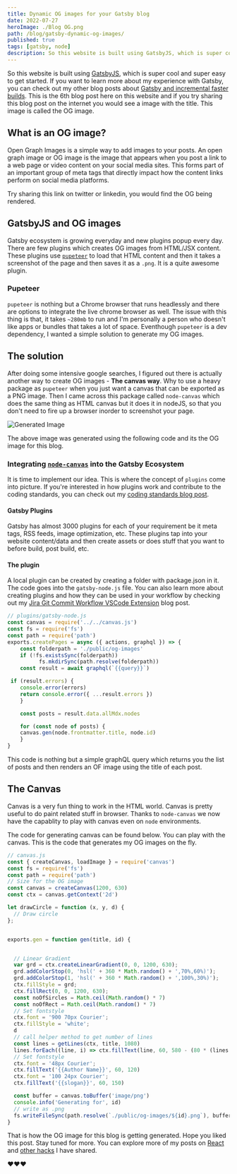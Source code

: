 ```yaml
---
title: Dynamic OG images for your Gatsby blog
date: 2022-07-27
heroImage: ./Blog OG.png
path: /blog/gatsby-dynamic-og-images/
published: true
tags: [gatsby, node]
description: So this website is built using GatsbyJS, which is super cool and super easy to get started. It took just one week for me to set this all up. This is the 6th blog post here on this website and if you try sharing this blog post on the internet you would see a image with the title. This image is called the OG image. Click to read more...
---
```


So this website is built using [GatsbyJS](https://www.gatsbyjs.com/), which is super cool and super easy to get started. If you want to learn more about my experience with Gatsby, you can check out my other blog posts about [Gatsby and incremental faster builds](https://samuellawrentz.com/blog/gatsby-incremental-faster-builds-github-actions/). This is the 6th blog post here on this website and if you try sharing this blog post on the internet you would see a image with the title. This image is called the OG image.

## What is an OG image?
Open Graph Images is a simple way to add images to your posts. An open graph image or OG image is the image that appears when you post a link to a web page or video content on your social media sites. This forms part of an important group of meta tags that directly impact how the content links perform on social media platforms. 

<Banner>Try sharing this link on twitter or linkedin, you would find the OG being rendered.</Banner>

## GatsbyJS and OG images
Gatsby ecosystem is growing everyday and new plugins popup every day. There are few plugins which creates OG images from HTML/JSX content. These plugins use [`pupeteer`](https://pptr.dev/) to load that HTML content and then it takes a screenshot of the page and then saves it as a `.png`. It is a quite awesome plugin. 

### Pupeteer
`pupeteer` is nothing but a Chrome browser that runs headlessly and there are options to integrate the live chrome browser as well. The issue with this thing is that, it takes `~280mb` to run and I'm personally a person who doesn't like apps or bundles that takes a lot of space. Eventhough `pupeteer` is a dev dependency, I wanted a simple solution to generate my OG images.

## The solution
After doing some intensive google searches, I figured out there is actually another way to create OG images - **The canvas way**. Why to use a heavy package as `pupeteer` when you just want a canvas that can be exported as a PNG image. Then I came across this package called `node-canvas` which does the same thing as HTML canvas but it does it in nodeJS, so that you don't need to fire up a browser inorder to screenshot your page. 

![Generated Image](./07407175-d0dc-51f4-9df7-ae572692cbba.png "The Gatsby OG image generated using node canvas")

The above image was generated using the following code and its the OG image for this blog.

### Integrating [`node-canvas`](https://github.com/Automattic/node-canvas) into the Gatsby Ecosystem
It is time to implement our idea. This is where the concept of `plugins` come into picture. If you're interested in how plugins work and contribute to the coding standards, you can check out my [coding standards blog post](https://samuellawrentz.com/blog/coding-standards-husky-typescript-lint-staged).

#### Gatsby Plugins
Gatsby has almost 3000 plugins for each of your requirement be it meta tags, RSS feeds, image optimization, etc. These plugins tap into your website content/data and then create assets or does stuff that you want to before build, post build, etc. 

#### The plugin
A local plugin can be created by creating a folder with package.json in it. The code goes into the `gatsby-node.js` file. You can also learn more about creating plugins and how they can be used in your workflow by checking out my [Jira Git Commit Workflow VSCode Extension](https://samuellawrentz.com/blog/jira-git-commit-workflow-vscode-extension/) blog post.

```js
// plugins/gatsby-node.js
const canvas = require('../../canvas.js')
const fs = require('fs')
const path = require('path')
exports.createPages = async ({ actions, graphql }) => {
	const folderpath = './public/og-images'
	if (!fs.existsSync(folderpath)) 
          fs.mkdirSync(path.resolve(folderpath))
	const result = await graphql(`{{query}}`)

 if (result.errors) {
	console.error(errors)
	return console.error({ ...result.errors })
	}

	const posts = result.data.allMdx.nodes

	for (const node of posts) {
	canvas.gen(node.frontmatter.title, node.id)
	}
}
```
This code is nothing but a simple graphQL query which returns you the list of posts and then renders an OF image using the title of each post.

## The Canvas

Canvas is a very fun thing to work in the HTML world. Canvas is pretty useful to do paint related stuff in browser. Thanks to `node-canvas` we now have the capablity to play with canvas even on `node` environments.

The code for generating canvas can be found below. You can play with the canvas. This is the code that generates my OG images on the fly.

```js
// canvas.js
const { createCanvas, loadImage } = require('canvas')
const fs = require('fs')
const path = require('path')
// Size for the OG image
const canvas = createCanvas(1200, 630)
const ctx = canvas.getContext('2d')

let drawCircle = function (x, y, d) {
  // Draw circle
};


exports.gen = function gen(title, id) {


  // Linear Gradient
  var grd = ctx.createLinearGradient(0, 0, 1200, 630);
  grd.addColorStop(0, 'hsl(' + 360 * Math.random() + ',70%,60%)');
  grd.addColorStop(1, 'hsl(' + 360 * Math.random() + ',100%,30%)');
  ctx.fillStyle = grd;
  ctx.fillRect(0, 0, 1200, 630);
  const noOfSircles = Math.ceil(Math.random() * 7)
  const noOfRect = Math.ceil(Math.random() * 7)
  // Set fontstyle
  ctx.font = '900 70px Courier';
  ctx.fillStyle = 'white';
  d
  // call helper method to get number of lines
  const lines = getLines(ctx, title, 1080)
  lines.forEach((line, i) => ctx.fillText(line, 60, 580 - (80 * (lines.length - i))))
  // Set fontstyle
  ctx.font = '48px Courier';
  ctx.fillText('{{Author Name}}', 60, 120)
  ctx.font = '100 24px Courier';
  ctx.fillText('{{slogan}}', 60, 150)

  const buffer = canvas.toBuffer('image/png')
  console.info('Generating for', id)
  // write as .png
  fs.writeFileSync(path.resolve(`./public/og-images/${id}.png`), buffer)
}

```

That is how the OG image for this blog is getting generated. Hope you liked this post. Stay tuned for more. You can explore more of my posts on [React](https://samuellawrentz.com/hacks/react/understanding-arrow-functions-in-event-handlers) and [other hacks](https://samuellawrentz.com/hacks/) I have shared.

❤️❤️❤️
